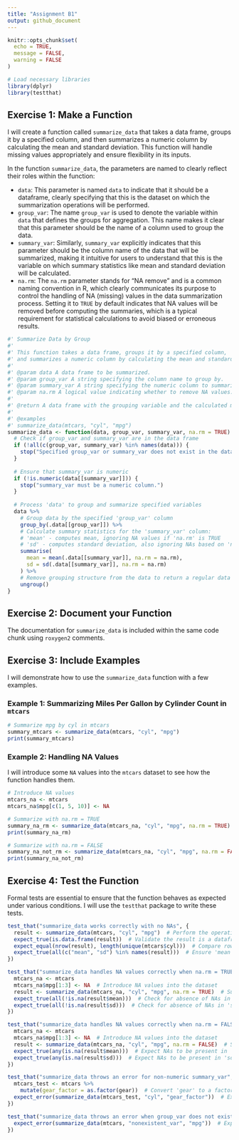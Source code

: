 ```yaml
---
title: "Assignment B1"
output: github_document
---
```


```r
knitr::opts_chunk$set(
  echo = TRUE,
  message = FALSE,
  warning = FALSE
)

# Load necessary libraries
library(dplyr)
library(testthat)
```

## Exercise 1: Make a Function

I will create a function called `summarize_data` that takes a data frame, groups it by a specified column, and then summarizes a numeric column by calculating the mean and standard deviation. This function will handle missing values appropriately and ensure flexibility in its inputs.

In the function `summarize_data`, the parameters are named to clearly reflect their roles within the function:

- `data`: This parameter is named `data` to indicate that it should be a dataframe, clearly specifying that this is the dataset on which the summarization operations will be performed.
- `group_var`: The name `group_var` is used to denote the variable within `data` that defines the groups for aggregation. This name makes it clear that this parameter should be the name of a column used to group the data.
- `summary_var`: Similarly, `summary_var` explicitly indicates that this parameter should be the column name of the data that will be summarized, making it intuitive for users to understand that this is the variable on which summary statistics like mean and standard deviation will be calculated.
- `na.rm`: The `na.rm` parameter stands for "NA remove" and is a common naming convention in R, which clearly communicates its purpose to control the handling of NA (missing) values in the data summarization process. Setting it to `TRUE` by default indicates that NA values will be removed before computing the summaries, which is a typical requirement for statistical calculations to avoid biased or erroneous results.

```r
#' Summarize Data by Group
#'
#' This function takes a data frame, groups it by a specified column,
#' and summarizes a numeric column by calculating the mean and standard deviation.
#'
#' @param data A data frame to be summarized.
#' @param group_var A string specifying the column name to group by.
#' @param summary_var A string specifying the numeric column to summarize.
#' @param na.rm A logical value indicating whether to remove NA values. Defaults to TRUE.
#'
#' @return A data frame with the grouping variable and the calculated mean and standard deviation.
#'
#' @examples
#' summarize_data(mtcars, "cyl", "mpg")
summarize_data <- function(data, group_var, summary_var, na.rm = TRUE) {
  # Check if group_var and summary_var are in the data frame
  if (!all(c(group_var, summary_var) %in% names(data))) {
    stop("Specified group_var or summary_var does not exist in the data frame.")
  }
  
  # Ensure that summary_var is numeric
  if (!is.numeric(data[[summary_var]])) {
    stop("summary_var must be a numeric column.")
  }
  
  # Process 'data' to group and summarize specified variables
  data %>%
    # Group data by the specified 'group_var' column
    group_by(.data[[group_var]]) %>%
    # Calculate summary statistics for the 'summary_var' column:
    # 'mean' - computes mean, ignoring NA values if 'na.rm' is TRUE
    # 'sd' - computes standard deviation, also ignoring NAs based on 'na.rm'
    summarise(
      mean = mean(.data[[summary_var]], na.rm = na.rm),
      sd = sd(.data[[summary_var]], na.rm = na.rm)
    ) %>%
    # Remove grouping structure from the data to return a regular data frame
    ungroup()
}
```

## Exercise 2: Document your Function

The documentation for `summarize_data` is included within the same code chunk using `roxygen2` comments.

## Exercise 3: Include Examples

I will demonstrate how to use the `summarize_data` function with a few examples.

### Example 1: Summarizing Miles Per Gallon by Cylinder Count in `mtcars`

```r
# Summarize mpg by cyl in mtcars
summary_mtcars <- summarize_data(mtcars, "cyl", "mpg")
print(summary_mtcars)
```

### Example 2: Handling NA Values

I will introduce some `NA` values into the `mtcars` dataset to see how the function handles them.

```r
# Introduce NA values
mtcars_na <- mtcars
mtcars_na$mpg[c(1, 5, 10)] <- NA

# Summarize with na.rm = TRUE
summary_na_rm <- summarize_data(mtcars_na, "cyl", "mpg", na.rm = TRUE)
print(summary_na_rm)

# Summarize with na.rm = FALSE
summary_na_not_rm <- summarize_data(mtcars_na, "cyl", "mpg", na.rm = FALSE)
print(summary_na_not_rm)
```

## Exercise 4: Test the Function

Formal tests are essential to ensure that the function behaves as expected under various conditions. I will use the `testthat` package to write these tests.

```r
test_that("summarize_data works correctly with no NAs", {
  result <- summarize_data(mtcars, "cyl", "mpg")  # Perform the operation
  expect_true(is.data.frame(result))  # Validate the result is a dataframe
  expect_equal(nrow(result), length(unique(mtcars$cyl)))  # Compare row count to unique groups
  expect_true(all(c("mean", "sd") %in% names(result)))  # Ensure 'mean' and 'sd' are in column names
})

test_that("summarize_data handles NA values correctly when na.rm = TRUE", {
  mtcars_na <- mtcars
  mtcars_na$mpg[1:3] <- NA  # Introduce NA values into the dataset
  result <- summarize_data(mtcars_na, "cyl", "mpg", na.rm = TRUE)  # Summarize data with NA removal
  expect_true(all(!is.na(result$mean)))  # Check for absence of NAs in 'mean'
  expect_true(all(!is.na(result$sd)))  # Check for absence of NAs in 'sd'
})

test_that("summarize_data handles NA values correctly when na.rm = FALSE", {
  mtcars_na <- mtcars
  mtcars_na$mpg[1:3] <- NA  # Introduce NA values into the dataset
  result <- summarize_data(mtcars_na, "cyl", "mpg", na.rm = FALSE)  # Summarize data without removing NAs
  expect_true(any(is.na(result$mean)))  # Expect NAs to be present in 'mean'
  expect_true(any(is.na(result$sd)))  # Expect NAs to be present in 'sd'
})

test_that("summarize_data throws an error for non-numeric summary_var", {
  mtcars_test <- mtcars %>%
    mutate(gear_factor = as.factor(gear))  # Convert 'gear' to a factor to create a non-numeric summary variable
  expect_error(summarize_data(mtcars_test, "cyl", "gear_factor"))  # Expect error due to non-numeric data
})

test_that("summarize_data throws an error when group_var does not exist", {
  expect_error(summarize_data(mtcars, "nonexistent_var", "mpg"))  # Expect error due to non-existent group variable
})
```
